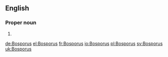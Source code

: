 ==English==

===Proper noun===
{{en-proper noun|sg=the Bosporus}}

# {{alternative spelling of|Bosphorus}}

[[de:Bosporus]]
[[el:Bosporus]]
[[fr:Bosporus]]
[[io:Bosporus]]
[[pl:Bosporus]]
[[sv:Bosporus]]
[[uk:Bosporus]]